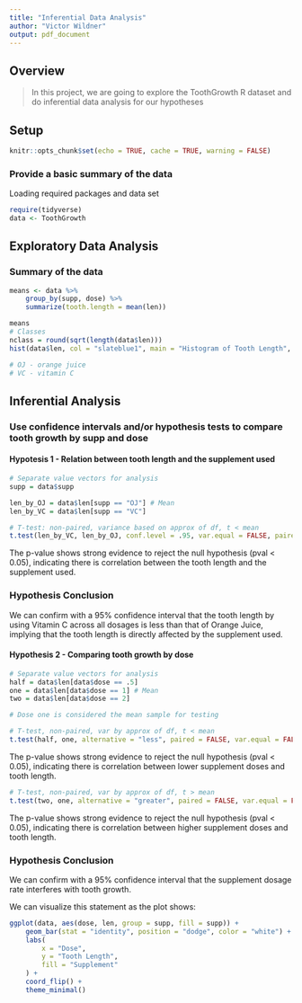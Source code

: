```yaml
---
title: "Inferential Data Analysis"
author: "Victor Wildner"
output: pdf_document
---
```


## Overview

> In this project, we are going to explore the ToothGrowth R dataset and do inferential data analysis for our hypotheses

## Setup

```r
knitr::opts_chunk$set(echo = TRUE, cache = TRUE, warning = FALSE)
```

### Provide a basic summary of the data

Loading required packages and data set

```r
require(tidyverse)
data <- ToothGrowth
```

## Exploratory Data Analysis

### Summary of the data

```r
means <- data %>% 
    group_by(supp, dose) %>% 
    summarize(tooth.length = mean(len))

means
# Classes
nclass = round(sqrt(length(data$len)))
hist(data$len, col = "slateblue1", main = "Histogram of Tooth Length", xlab = "Tooth Length", nclass = nclass)

# OJ - orange juice
# VC - vitamin C
```


## Inferential Analysis

### Use confidence intervals and/or hypothesis tests to compare tooth growth by supp and dose

#### Hypotesis 1 - Relation between tooth length and the supplement used


```r
# Separate value vectors for analysis
supp = data$supp

len_by_OJ = data$len[supp == "OJ"] # Mean
len_by_VC = data$len[supp == "VC"]

# T-test: non-paired, variance based on approx of df, t < mean
t.test(len_by_VC, len_by_OJ, conf.level = .95, var.equal = FALSE, paired = FALSE, alternative = "less")
```

The p-value shows strong evidence to reject the null hypothesis (pval < 0.05), indicating there is correlation between the tooth length and the supplement used.

### Hypothesis Conclusion

We can confirm with a 95% confidence interval that the tooth length by using Vitamin C across all dosages is less than that of Orange Juice, implying that the tooth length is directly affected by the supplement used.

#### Hypothesis 2 - Comparing tooth growth by dose

```r
# Separate value vectors for analysis
half = data$len[data$dose == .5]
one = data$len[data$dose == 1] # Mean
two = data$len[data$dose == 2]

# Dose one is considered the mean sample for testing

# T-test, non-paired, var by approx of df, t < mean
t.test(half, one, alternative = "less", paired = FALSE, var.equal = FALSE, conf.level = .95)
```

The p-value shows strong evidence to reject the null hypothesis (pval < 0.05), indicating there is correlation between lower supplement doses and tooth length.

```r
# T-test, non-paired, var by approx of df, t > mean
t.test(two, one, alternative = "greater", paired = FALSE, var.equal = FALSE, conf.level = .95)
```

The p-value shows strong evidence to reject the null hypothesis (pval < 0.05), indicating there is correlation between higher supplement doses and tooth length.

### Hypothesis Conclusion

We can confirm with a 95% confidence interval that the supplement dosage rate interferes with tooth growth.

We can visualize this statement as the plot shows:

```r
ggplot(data, aes(dose, len, group = supp, fill = supp)) +
    geom_bar(stat = "identity", position = "dodge", color = "white") +
    labs(
        x = "Dose",
        y = "Tooth Length",
        fill = "Supplement"
    ) +
    coord_flip() +
    theme_minimal()
```



